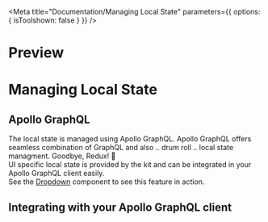 
<Meta 
  title="Documentation/Managing Local State" 
  parameters={{ options: { isToolshown: false } }} 
/>

# Preview

<Preview>
  <Story name="Managing Local State">
    <h1>Managing Local State</h1>
    <h2>Apollo GraphQL</h2>
    <p>
      The local state is managed using Apollo GraphQL. Apollo GraphQL offers seamless combination of GraphQL and also .. drum roll .. local state managment. Goodbye, Redux! 👋<br/>
      UI specific local state is provided by the kit and can be integrated in your Apollo GraphQL client easily.<br/>
      See the <a href="/?path=/story/design-system-dropdown--basic">Dropdown</a> component to see this feature in action.
    </p>
    <h2>Integrating with your Apollo GraphQL client</h2>
  </Story>
</Preview>
